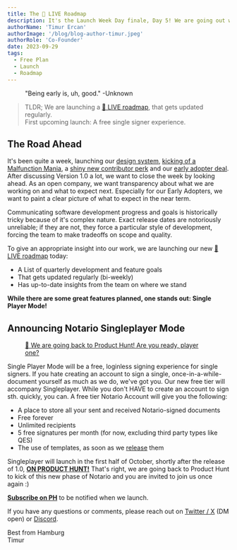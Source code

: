 ```yaml
---
title: The 🔴 LIVE Roadmap
description: It's the Launch Week Day finale, Day 5! We are going out with a bang and introducing the 🔴 LIVE roadmap, featuring our next Product Hunt Launch - Free Singleplayer Notario - Sign without creating an account!
authorName: 'Timur Ercan'
authorImage: '/blog/blog-author-timur.jpeg'
authorRole: 'Co-Founder'
date: 2023-09-29
tags:
  - Free Plan
  - Launch
  - Roadmap
---
```


<figure>
  <MdxNextImage
    src="/blog/roadmap.png"
    width="1260"
    height="630"
    alt="XKCD: Bug"
  />

  <figcaption className="text-center">
    "Being early is, uh, good." -Unknown
  </figcaption>
</figure>

> TLDR; We are launching a [🔴 LIVE roadmap](https://documen.so/launches), that gets updated regularly.\
> First upcoming launch: A free single signer experience.

## The Road Ahead

It's been quite a week, launching our [design system](https://documenso.com/blog/design-system), [kicking of a Malfunction Mania](https://documenso.com/blog/malfunction-mania), a [shiny new contributor perk](https://documenso.com/blog/shop) and our [early adopter deal](https://documenso.com/blog/early-adopters). After discussing Version 1.0 a lot, we want to close the week by looking ahead. As an open company, we want transparency about what we are working on and what to expect next. Especially for our Early Adopters, we want to paint a clear picture of what to expect in the near term.

Communicating software development progress and goals is historically tricky because of it's complex nature. Exact release dates are notoriously unreliable; if they are not, they force a particular style of development, forcing the team to make tradeoffs on scope and quality.

To give an appropriate insight into our work, we are launching our new [🔴 LIVE roadmap](https://documen.so/launches) today:

- A List of quarterly development and feature goals
- That gets updated regularly (bi-weekly)
- Has up-to-date insights from the team on where we stand

**While there are some great features planned, one stands out: Single Player Mode!**

## Announcing Notario Singleplayer Mode

<a href="https://www.producthunt.com/products/documenso" target="_blank">
<figure>
  <MdxNextImage
    src="/blog/sp5.png"
    width="1260"
    height="630"
  />

  <figcaption className="text-center font-bold">
   🚨 We are going back to Product Hunt! Are you ready, player one?
  </figcaption>
</figure>
</a>

Single Player Mode will be a free, loginless signing experience for single signers. If you hate creating an account to sign a single, once-in-a-while-document yourself as much as we do, we've got you. Our new free tier will accompany Singleplayer. While you don't HAVE to create an account to sign sth. quickly, you can. A free tier Notario Account will give you the following:

- A place to store all your sent and received Notario-signed documents
- Free forever
- Unlimited recipients
- 5 free signatures per month (for now, excluding third party types like QES)
- The use of templates, as soon as we [release](https://documen.so/launches) them

Singleplayer will launch in the first half of October, shortly after the release of 1.0, **[ON PRODUCT HUNT!](https://www.producthunt.com/products/documenso)** That's right, we are going back to Product Hunt to kick of this new phase of Notario and you are invited to join us once again :)

**[Subscribe on PH](https://www.producthunt.com/products/documenso)** to be notified when we launch.

If you have any questions or comments, please reach out on [Twitter / X](https://twitter.com/eltimuro) (DM open) or [Discord](https://documen.so/discord).

Best from Hamburg\
Timur
